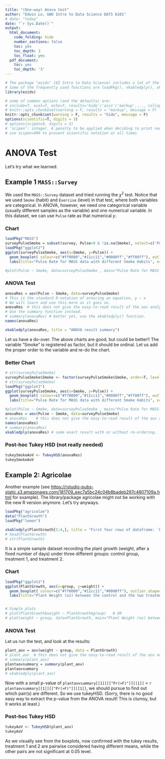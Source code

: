 ```yaml
---
title: "(One-way) Anova test"
author: "Edwin Lo, GWU Intro to Data Science DATS 6101"
# date: "today"
date: "`r Sys.Date()`"
output:
  html_document:
    code_folding: hide
    number_sections: false
    toc: yes
    toc_depth: 3
    toc_float: yes
  pdf_document:
    toc: yes
    toc_depth: '3'
---
```


```r
# The package "ezids" (EZ Intro to Data Science) includes a lot of the helper functions we developed for the course. 
# Some of the frequently used functions are loadPkg(), xkabledply(), xkablesummary(), uzscale(), etc.
library(ezids)
```


```r
# some of common options (and the defaults) are: 
# include=T, eval=T, echo=T, results='hide'/'asis'/'markup',..., collapse=F, warning=T, message=T, error=T, cache=T, fig.width=6, fig.height=4, fig.dim=c(6,4) #inches, fig.align='left'/'center','right', 
# knitr::opts_chunk$set(warning = F, results = "markup", message = F)
knitr::opts_chunk$set(warning = F, results = "hide", message = F)
options(scientific=T, digits = 3) 
# options(scipen=9, digits = 3) 
# ‘scipen’: integer. A penalty to be applied when deciding to print numeric values in fixed or exponential notation.  Positive values bias towards fixed and negative towards scientific notation: fixed notation will be preferred unless it is more than ‘scipen’ digits wider.
# use scipen=999 to prevent scientific notation at all times
```


# ANOVA Test

Let's try what we learned:

## Example 1 `MASS::Survey`

We used the `MASS::Survey` dataset and tried running the $\chi^2$ test. Notice that we used `Smoke` (habit) and `Exercise` (level) in that test, where both variables are categorical. In ANOVA, however, we need one categorical variable (usually different samples as the variable) and one numerical variable. In this dataset, we can use `Pulse` rate as that numerical $y$.

### Chart

```r
loadPkg("MASS")
surveyPulseSmoke = subset(survey, Pulse>0 & !is.na(Smoke), select=c('Pulse','Smoke'))  # remove NAs
loadPkg("ggplot2")
ggplot(surveyPulseSmoke, aes(x=Smoke, y=Pulse)) + 
  geom_boxplot( colour=c("#ff0000","#11cc11","#0000ff","#ff00ff"), outlier.shape=8, outlier.size=4) +
  labs(title="Pulse Rate for MASS data with different Smoke Habits", x="Smoke Habit", y = "Pulse rate")

#plot(Pulse ~ Smoke, data=surveyPulseSmoke , main="Pulse Rate for MASS data with different Smoke Habits", col=c("#ff0000","#00ff00","#0000ff","#ff00ff") )
```

### ANOVA Test

```r
anovaRes = aov(Pulse ~ Smoke, data=surveyPulseSmoke)
# This is the standard R-notation of entering an equation, y ~ x
# We will learn and use this more as it goes on.
anovaRes  # this does not give the easy-to-read result of the aov analysis
# Use the summary function instead.
# summary(anovaRes) # better yet, use the xkabledply() function.
names(anovaRes)
```

```r
xkabledply(anovaRes, title = "ANOVA result summary")
```

Let us have a do-over. The above charts are good, but could be better!! The variable "Smoke" is registered as factor, but it should be ordinal. Let us add the proper order to the variable and re-do the chart.

### Better Chart

```r
# str(surveyPulseSmoke)
surveyPulseSmoke$Smoke <- factor(surveyPulseSmoke$Smoke, order=T, levels = c("Never","Occas","Regul","Heavy"))
# str(surveyPulseSmoke)
loadPkg("ggplot2")
ggplot(surveyPulseSmoke, aes(x=Smoke, y=Pulse)) + 
  geom_boxplot( colour=c("#ff0000","#11cc11","#0000ff","#ff00ff"), outlier.shape=8, outlier.size=4) +
  labs(title="Pulse Rate for MASS data with different Smoke Habits", x="Smoke Habit", y = "Pulse rate")

#plot(Pulse ~ Smoke, data=surveyPulseSmoke , main="Pulse Rate for MASS data with different Smoke Habits", col=c("#00ff00","#0000ff","#ff00ff","#ff0000") )
anovaRes = aov(Pulse ~ Smoke, data=surveyPulseSmoke)
# anovaRes    # this does not give the easy-to-read result of the aov analysis
names(anovaRes)
# summary(anovaRes)
xkabledply(anovaRes) # same exact result with or without re-ordering. 
```

### Post-hoc Tukey HSD (not really needed)

```r
tukeySmokeAoV <- TukeyHSD(anovaRes)
tukeySmokeAoV
```

## Example 2: Agricolae  
Another example (see <https://rstudio-pubs-static.s3.amazonaws.com/181709_eec7a5bc24c04b8badeb297c4807109a.html> for example). The library/package agricolae might not be working with the new R version anymore. Let's try anyways.
```r
loadPkg("agricolae")
data("PlantGrowth")
loadPkg("lemon") 
```

```r
xkabledply(PlantGrowth[1:4,], title = "First four rows of dataframe: `PlantGrowth`")
# head(PlantGrowth)
# str(PlantGrowth)
```

It is a simple sample dataset recording the plant growth (weight, after a fixed number of days) under three different groups: control group, treatment 1, and treatment 2.

### Chart

```r
loadPkg("ggplot2")
ggplot(PlantGrowth, aes(x=group, y=weight)) + 
  geom_boxplot( colour=c("#ff0000","#11cc11","#0000ff"), outlier.shape=8, outlier.size=4) +
  labs(title="Plant Weight (oz) between the control and the two treatment groups", x="Control / Treatment", y = "Weight (oz)")


# Simple plots
# plot(PlantGrowth$weight ~ PlantGrowth$group)   # OR
# plot(weight ~ group, data=PlantGrowth, main="Plant Weight (oz) between the control and the two treatment groups", col=c("#00ff00","#ff00ff","#ff0000") )
```

### ANOVA Test
Let us run the test, and look at the results:  
```r
plant_aov = aov(weight ~ group, data = PlantGrowth)
# plant_aov  # this does not give the easy-to-read result of the aov analysis
# summary(plant_aov)
plantaovsummary = summary(plant_aov)
plantaovsummary
# xkabledply(plant_aov)
```

Now with a small p-value of `plantaovsummary[[1]][["Pr(>F)"]][[1]]` = `r plantaovsummary[[1]][["Pr(>F)"]][[1]]`, we should pursue to find out which pair(s) are different. So we use tukeyHSD.  (Sorry, there is no good easy way to extract the p-value from the ANOVA result! This is clumsy, but it works at least.)

### Post-hoc Tukey HSD

```r
tukeyAoV <- TukeyHSD(plant_aov)
tukeyAoV
```

As we visually see from the boxplots, now confirmed with the tukey results, treatment 1 and 2 are pairwise considered having different means, while the other pairs are not significant at 0.05 level.

